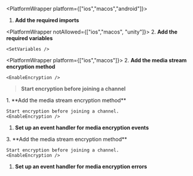 
<PlatformWrapper platform={["ios","macos","android"]}>
<PlatformWrapper notAllowed="unity">
      
1.  **Add the required imports**

    <ImportLibrary />
</PlatformWrapper>

<PlatformWrapper notAllowed={["ios","macos", "unity"]}>
2.  **Add the required variables**

    <SetVariables />
</PlatformWrapper>

<PlatformWrapper platform={["ios","macos"]}>
2.  **Add the media stream encryption method**

    <EnableEncryption />
> **Start encryption before joining a channel**
</PlatformWrapper>
</PlatformWrapper>
<PlatformWrapper platform="unity">
1.  **Add the media stream encryption method**

    Start encryption before joining a channel.
    <EnableEncryption />

1.  **Set up an event handler for media encryption events**

    <EventHandler />
</PlatformWrapper>
<PlatformWrapper platform="android">
3.  **Add the media stream encryption method**

    Start encryption before joining a channel.
    <EnableEncryption />

1.  **Set up an event handler for media encryption errors**

    <EventHandler />
</PlatformWrapper>